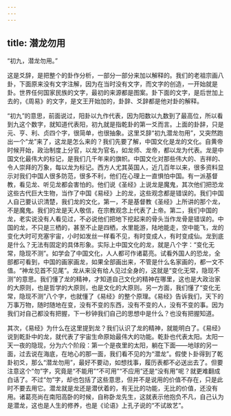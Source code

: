 ```yaml
---
---
---
```

title: 潜龙勿用
---




“初九，潜龙勿用。”

这是爻辞，是把整个的卦作分析，一部分一部分来加以解释的。我们的老祖宗画八卦，下面原来没有文字注解，因为在当时没有文字，而文字的创造，一开始就是卦。世界任何国家民族的文字，最初的来源都是图案。卦下面的文字，是后世加上去的，《周易》的文字，是文王开始加的，卦辞、爻辞都是他对卦的解释。

“初九”的意思，前面说过，阳卦以九作代表，因为阳数以九数到了最高位，所以看到九这个数字，就知道代表阳，初九就是指乾卦的第一爻而言。上面的卦辞，只是元、亨、利、贞四个字，很简单，也很抽象。这里爻辞“初九潜龙勿用”，又突然跑出一个“龙”来了，这龙是怎么来的？我们先要了解，中国文化是龙的文化。自黄帝时候开始，政治制度上分官，以龙为官名，如龙师、龙帝，都以龙为代表。龙是中国文化最伟大的标记，是我们几千年来的旗帜。中国文化对那些伟大的、吉祥的、令人崇拜的万象，每以龙为标记。西方人尤其英国人，近几百年以来，很多资料显示对我们中国人很多防范，很多不利，他们在心理上一直惧怕中国。有一派基督教，看见龙、听见龙都会害怕的。他们说《圣经》上说龙是魔鬼，其次他们把恐龙这些古代巨大生物，当作了中国《易经》上的龙，这些观念都是错误的。我们中国人自己要认识清楚，我们龙的文化，第一，不是基督教《圣经》上所讲的那个龙，不是魔鬼。我们的龙是天人敬信，在宗教观念上代表了上帝。第二，我们中国的龙，老实说没有人看见过，不必说他们把地下挖起来的骨头当作龙骨是错误的。中国的龙，不只是三栖的，甚至不止是四栖，水里能游，陆地能走，空中能飞，龙的变化大时可充塞宇宙，小时如发丝一样看不见，有时变成人，有时变成仙。龙到底是什么？无法有固定的具体形象。实际上中国文化的龙，就是八个字：“变化无常，隐现不测”。如学会了中国文化，人人都可作诸葛亮。试看外国人的恐龙，全部都可看到，中国的画家画龙，如果全部画出来，不管是什么名家画的，都一文不值。“神龙见首不见尾”。龙从来没有给人见过全身的，这就是“变化无常，隐现不测”的意思。我们懂了龙的精神，才知道自己文化的精神在哪里，这也是大政治家的大原则，也是哲学的大原则，也是文化的大原则。另一方面，我们懂了“变化无常，隐现不测”八个字，也就懂了《易经》的整个原理。《易经》告诉我们，天下的万事万物，随时随地在变，没有不变的东西，没有不变的人，没有不变的事。因为我们对自己都没有把握，下一秒钟我们自己的思想中是什么？也没有把握知道。

其次，《易经》为什么在这里提到龙？我们认识了龙的精神，就能明白了。《易经》说到乾卦中的龙，就代表了宇宙生命原始最伟大的功能。乾卦也代表太阳。太阳一天一夜的隐现，分为六个阶段：第一个是夜里的太阳，躺在下面——地球的另一面，过去说在海底，在地心的那一面，我们看不见的为“潜龙”。假使卜卦得到了乾卦初爻，那么“潜龙勿用”，最好不要动，如想找事，履历表都不必送出去了。但要注意这个“勿”字，究竟是“不能用”“不可用”“不应用”还是“没有用”呢？就更难翻成白话了。不过“勿”字，却也包括了这些意思，但并不是说用的价值不存在，只是此时不要去用它。潜龙就是龙还是潜伏着的，有无比的功能，无比的价值，还没有用。诸葛亮尚在南阳高卧的时候，自称卧龙先生，这就表示他抱负不凡，自己认为是潜龙，这也是人生的修养，也是《论语》上孔子说的“不试故艺”。